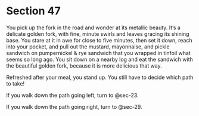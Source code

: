 # Section 47 {#sec-47}

You pick up the fork in the road and wonder at its metallic beauty. It’s a delicate golden fork, with fine, minute swirls and leaves gracing its shining base. You stare at it in awe for close to five minutes, then set it down, reach into your pocket, and pull out the mustard, mayonnaise, and pickle sandwich on pumpernickel & rye sandwich that you wrapped in tinfoil what seems so long ago. You sit down on a nearby log and eat the sandwich with the beautiful golden fork, because it is more delicious that way. 

Refreshed after your meal, you stand up. You still have to decide which path to take!

If you walk down the path going left, turn to @sec-23.

If you walk down the path going right, turn to @sec-29.

